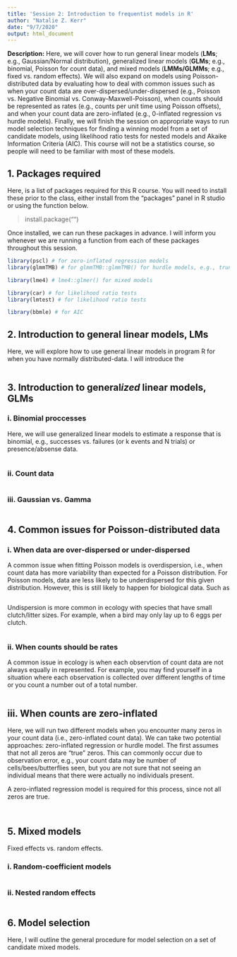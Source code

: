 ```yaml
---
title: 'Session 2: Introduction to frequentist models in R'
author: "Natalie Z. Kerr"
date: "9/7/2020"
output: html_document
---
```


**Description:** Here, we will cover how to run general linear models (**LMs**; e.g., Gaussian/Normal distribution), generalized linear models (**GLMs**; e.g., binomial, Poisson for count data), and mixed models (**LMMs/GLMMs**; e.g., fixed vs. random effects). We will also expand on models using Poisson-distributed data by evaluating how to deal with common issues such as when your count data are over-dispersed/under-dispersed (e.g., Poisson vs. Negative Binomial vs. Conway-Maxwell-Poisson), when counts should be represented as rates (e.g., counts per unit time using Poisson offsets), and when your count data are zero-inflated (e.g., 0-inflated regression vs hurdle models). Finally, we will finish the session on appropriate ways to run model selection techniques for finding a winning model from a set of candidate models, using likelihood ratio tests for nested models and Akaike Information Criteria (AIC). This course will not be a statistics course, so people will need to be familiar with most of these models.


## 1. Packages required

Here, is a list of packages required for this R course. You will need to install these prior to the class, either install from the "packages" panel in R studio or using the function below. 

> install.package("")

Once installed, we can run these packages in advance. I will inform you whenever we are running a function from each of these packages throughout this session. 

```r

library(pscl) # for zero-inflated regression models
library(glmmTMB) # for glmmTMB::glmmTMB() for hurdle models, e.g., truncated_Poisson(), and for under-dispersed Poisson data, compois()

library(lme4) # lme4::glmer() for mixed models

library(car) # for likelihood ratio tests
library(lmtest) # for likelihood ratio tests

library(bbmle) # for AIC

```


## 2. Introduction to general linear models, LMs

Here, we will explore how to use general linear models in program R for when you have normally distributed-data. I will introduce the 

```r

```


## 3. Introduction to general*ized* linear models, GLMs


### i. Binomial proccesses

Here, we will use generalized linear models to estimate a response that is binomial, e.g., successes vs. failures (or k events and N trials) or presence/absense data. 


```r

```

### ii. Count data

```r


```


### iii. Gaussian vs. Gamma

```r


```


## 4. Common issues for Poisson-distributed data

### i. When data are over-dispersed or under-dispersed

A common issue when fitting Poisson models is overdispersion, i.e., when count data has more variability than expected for a Poisson distribution. For Poisson models, data are less likely to be underdispersed for this given distribution. However, this is still likely to happen for biological data. Such as 



```r


```


Undispersion is more common in ecology with species that have small clutch/litter sizes. For example, when a bird may only lay up to 6 eggs per clutch.

```r


```


### ii. When counts should be rates 

A common issue in ecology is when each observtion of count data are not always equally in represented. For example, you may find yourself in a situation where each observation is collected over different lengths of time or you count a number out of a total number.  

```r




```


## iii. When counts are zero-inflated

Here, we will run two different models when you encounter many zeros in your count data (i.e., zero-inflated count data). We can take two potential approaches: zero-inflated regression or hurdle model. The first assumes that not all zeros are "true" zeros. This can commonly occur due to observation error, e.g., your count data may be number of cells/bees/butterflies seen, but you are not sure that not seeing an individual means that there were actually no individuals present. 

A zero-inflated regression model is required for this process, since not all zeros are true. 



```r

```


```r

```



## 5. Mixed models

Fixed effects vs. random effects.

### i. Random-coefficient models

```r


```




### ii. Nested random effects

```r

```



## 6. Model selection 

Here, I will outline the general procedure for model selection on a set of candidate mixed models. 

```r


```




